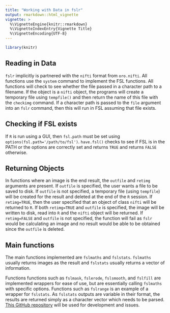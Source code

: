 ```yaml
---
title: "Working with Data in fslr"
output: rmarkdown::html_vignette
vignette: >
  %\VignetteEngine{knitr::rmarkdown}
  %\VignetteIndexEntry{Vignette Title}
  %\VignetteEncoding{UTF-8}
---
```




```r
library(knitr)
```

## Reading in Data
`fslr` implicitly is partnered with the `nifti` format from `oro.nifti`.  All functions use the `system` command to implement the FSL functions. All functions will check to see whether the file passed in a character path to a filename.  If the object is a `nifti` object, the programs will create a temporary file using `tempfile()` and then return the name of this file with the `checkimg` command.  If a character path is passed to the `file` argument into an `fslr` command, then this will run in FSL assuming that file exists.  


## Checking if FSL exists

If `R` is run using a GUI, then `fsl.path` must be set using `options(fsl.path='/path/to/fsl')`.  `have.fsl()` checks to see if FSL is in the PATH or the options are correctly set and returns `TRUE` and returns `FALSE` otherwise.

## Returning Objects
In functions where an image is the end result, the `outfile` and `retimg` arguments are present.  If `outfile` is specified, the user wants a file to be saved to disk.  If `outfile` is not specified, a temporary file (using `tempfile`) will be created for the result and deleted at the end of the `R` session.  If `retimg=TRUE`, then the user specified that an object of class `nifti` will be returned to `R`.  If both `retimg=TRUE` and `outfile` is specified, the image will be written to disk, read into `R` and the `nifti` object will be returned.  If `retimg=FALSE` and `outfile` is not specified, the function will fail as `fslr` would be calculating an image and no result would be able to be obtained since the `outfile` is deleted.

## Main functions
The main functions implemented are `fslmaths` and `fslstats`.  `fslmaths` usually returns images as the result and `fslstats` usually returns a vector of information.

Functions functions such as `fslmask`, `fslerode`, `fslsmooth`, and `fslfill` are implemented wrappers for ease of use, but are essentially calling `fslmaths` with specific options.  Functions such as `fslrange` is an example of a wrapper for `fslstats`.  As `fslstats` outputs are variable in their format, the results are returned simply as a character vector which needs to be parsed.  [This GitHub repository](https://github.com/muschellij2/fslr) will be used for development and issues. 





